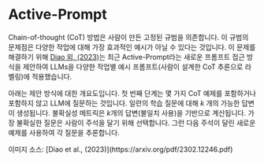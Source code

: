 # Active-Prompt


Chain-of-thought (CoT) 방법은 사람이 만든 고정된 규범을 의존합니다. 이 규범의 문제점은 다양한 작업에 대해 가장 효과적인 예시가 아닐 수 있다는 것입니다. 이 문제를 해결하기 위해 [Diao 외, (2023)](https://arxiv.org/pdf/2302.12246.pdf)는 최근 Active-Prompt라는 새로운 프롬프트 접근 방식을 제안하여 LLMs을 다양한 작업별 예시 프롬프트(사람이 설계한 CoT 추론으로 라벨링)에 적용했습니다.

아래는 제안 방식에 대한 개요도입니다. 첫 번째 단계는 몇 가지 CoT 예제를 포함하거나 포함하지 않고 LLM에 질문하는 것입니다. 일련의 학습 질문에 대해 *k* 개의 가능한 답변이 생성됩니다. 불확실성 메트릭은 *k*개의 답변(불일치 사용)을 기반으로 계산됩니다. 가장 불확실한 질문은 사람이 주석을 달기 위해 선택합니다. 그런 다음 주석이 달린 새로운 예제를 사용하여 각 질문을 추론합니다.

<Screenshot src={ACTIVE} alt="ACTIVE" />
이미지 소스: [Diao et al., (2023)](https://arxiv.org/pdf/2302.12246.pdf)
